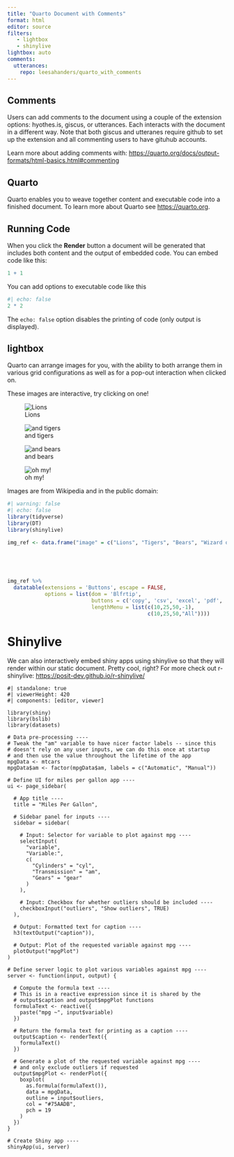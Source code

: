 ```yaml
---
title: "Quarto Document with Comments"
format: html
editor: source
filters:
   - lightbox
   - shinylive
lightbox: auto
comments:
  utterances:
    repo: leesahanders/quarto_with_comments
---
```


<!-- setwd("C:/Users/LisaAnders/Documents/git/quarto_with_comments/utterances") -->

## Comments 

Users can add comments to the document using a couple of the extension options: hyothes.is, giscus, or utterances. Each interacts with the document in a different way. Note that both giscus and utteranes require github to set up the extension and all commenting users to have gituhub accounts. 

Learn more about adding comments with: <https://quarto.org/docs/output-formats/html-basics.html#commenting> 

## Quarto

Quarto enables you to weave together content and executable code into a finished document. To learn more about Quarto see <https://quarto.org>.

## Running Code

When you click the **Render** button a document will be generated that includes both content and the output of embedded code. You can embed code like this:

```r
1 + 1
```

You can add options to executable code like this

```r
#| echo: false
2 * 2
```

The `echo: false` option disables the printing of code (only output is displayed).


## lightbox

Quarto can arrange images for you, with the ability to both arrange them in various grid configurations as well as for a pop-out interaction when clicked on.  

These images are interactive, try clicking on one!

::: {layout-ncol="2"}

![Lions](img/Lion_waiting_in_Namibia.jpg){group="my-gallery"}

![and tigers](img/Panthera_tigris_corbetti_%28Tierpark_Berlin%29_832-714-%28118%29.jpg){group="my-gallery"}

![and bears](img/Chengdu-pandas-d10.jpg){group="my-gallery"}

![oh my!](img/The_Wizard_of_Oz_1955_Lobby_Card.jpg){group="my-gallery"}

:::


Images are from Wikipedia and in the public domain:

```r
#| warning: false
#| echo: false
library(tidyverse)
library(DT)
library(shinylive)

img_ref <- data.frame("image" = c("Lions", "Tigers", "Bears", "Wizard of Oz"), url = c('<a href="https://en.wikipedia.org/wiki/File:Lion_waiting_in_Namibia.jpg">Lions Wikipedia URL</a>',
                                                                                       '<a href="https://commons.wikimedia.org/wiki/File:Panthera_tigris_corbetti_(Tierpark_Berlin)_832-714-(118).jpg">Tigers Wikipedia URL</a>',
                                                                                       '<a href="https://en.wikipedia.org/wiki/Bear#/media/File:Chengdu-pandas-d10.jpg">Bears Wikipedia URL</a>',
                                                                                       '<a href="https://commons.wikimedia.org/wiki/File:The_Wizard_of_Oz_1955_Lobby_Card.jpg">Wizard of Oz Wikipedia URL</a>'))
                      

img_ref %>%
  datatable(extensions = 'Buttons', escape = FALSE,
            options = list(dom = 'Blfrtip',
                           buttons = c('copy', 'csv', 'excel', 'pdf', 'print'),
                           lengthMenu = list(c(10,25,50,-1),
                                             c(10,25,50,"All"))))
```

# Shinylive

We can also interactively embed shiny apps using shinylive so that they will render within our static document. Pretty cool, right? For more check out r-shinylive: <https://posit-dev.github.io/r-shinylive/> 

```shinylive-r
#| standalone: true
#| viewerHeight: 420
#| components: [editor, viewer]

library(shiny)
library(bslib)
library(datasets)

# Data pre-processing ----
# Tweak the "am" variable to have nicer factor labels -- since this
# doesn't rely on any user inputs, we can do this once at startup
# and then use the value throughout the lifetime of the app
mpgData <- mtcars
mpgData$am <- factor(mpgData$am, labels = c("Automatic", "Manual"))

# Define UI for miles per gallon app ----
ui <- page_sidebar(

  # App title ----
  title = "Miles Per Gallon",

  # Sidebar panel for inputs ----
  sidebar = sidebar(

    # Input: Selector for variable to plot against mpg ----
    selectInput(
      "variable",
      "Variable:",
      c(
        "Cylinders" = "cyl",
        "Transmission" = "am",
        "Gears" = "gear"
      )
    ),

    # Input: Checkbox for whether outliers should be included ----
    checkboxInput("outliers", "Show outliers", TRUE)
  ),

  # Output: Formatted text for caption ----
  h3(textOutput("caption")),

  # Output: Plot of the requested variable against mpg ----
  plotOutput("mpgPlot")
)

# Define server logic to plot various variables against mpg ----
server <- function(input, output) {

  # Compute the formula text ----
  # This is in a reactive expression since it is shared by the
  # output$caption and output$mpgPlot functions
  formulaText <- reactive({
    paste("mpg ~", input$variable)
  })

  # Return the formula text for printing as a caption ----
  output$caption <- renderText({
    formulaText()
  })

  # Generate a plot of the requested variable against mpg ----
  # and only exclude outliers if requested
  output$mpgPlot <- renderPlot({
    boxplot(
      as.formula(formulaText()),
      data = mpgData,
      outline = input$outliers,
      col = "#75AADB",
      pch = 19
    )
  })
}

# Create Shiny app ----
shinyApp(ui, server)

```



